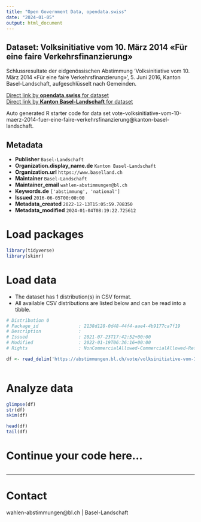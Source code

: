 ```yaml
---
title: "Open Government Data, opendata.swiss"
date: "2024-01-05"
output: html_document
---
```


## Dataset: Volksinitiative vom 10. März 2014 «Für eine faire Verkehrsfinanzierung»

Schlussresultate der eidgenössischen Abstimmung 'Volksinitiative vom 10. März 2014 «Für eine faire Verkehrsfinanzierung»', 5. Juni 2016, Kanton Basel-Landschaft, aufgeschlüsselt nach Gemeinden.

[Direct link by **opendata.swiss** for dataset](https://opendata.swiss/de/dataset/volksinitiative-vom-10-marz-2014-fur-eine-faire-verkehrsfinanzierung)<br>
[Direct link by **Kanton Basel-Landschaft** for dataset](https://abstimmungen.bl.ch/vote/volksinitiative-vom-10-maerz-2014-fuer-eine-faire-verkehrsfinanzierung/data)

Auto generated R starter code for data set vote-volksinitiative-vom-10-maerz-2014-fuer-eine-faire-verkehrsfinanzierung@kanton-basel-landschaft.

## Metadata

- **Publisher** `Basel-Landschaft`
- **Organization.display_name.de** `Kanton Basel-Landschaft`
- **Organization.url** `https://www.baselland.ch`
- **Maintainer** `Basel-Landschaft`
- **Maintainer_email** `wahlen-abstimmungen@bl.ch`
- **Keywords.de** `['abstimmung', 'national']`
- **Issued** `2016-06-05T00:00:00`
- **Metadata_created** `2022-12-13T15:05:59.708350`
- **Metadata_modified** `2024-01-04T08:19:22.725612`


# Load packages

```r

library(tidyverse)
library(skimr)

```

# Load data

-   The dataset has 1 distribution(s) in CSV format.
-   All available CSV distributions are listed below and can be read into a tibble.

```r

# Distribution 0
# Package_id               : 2138d128-0d48-44f4-aae4-4b9177ca7f19
# Description              : 
# Issued                   : 2021-07-23T17:42:52+00:00
# Modified                 : 2022-01-19T06:36:16+00:00
# Rights                   : NonCommercialAllowed-CommercialAllowed-ReferenceRequired

df <- read_delim('https://abstimmungen.bl.ch/vote/volksinitiative-vom-10-maerz-2014-fuer-eine-faire-verkehrsfinanzierung/data-csv')



```

# Analyze data

```r

glimpse(df)
str(df)
skim(df)

head(df)
tail(df)

```

# Continue your code here...

```r

```

------------------------------------------------------------------------

# Contact

wahlen-abstimmungen@bl.ch | Basel-Landschaft
